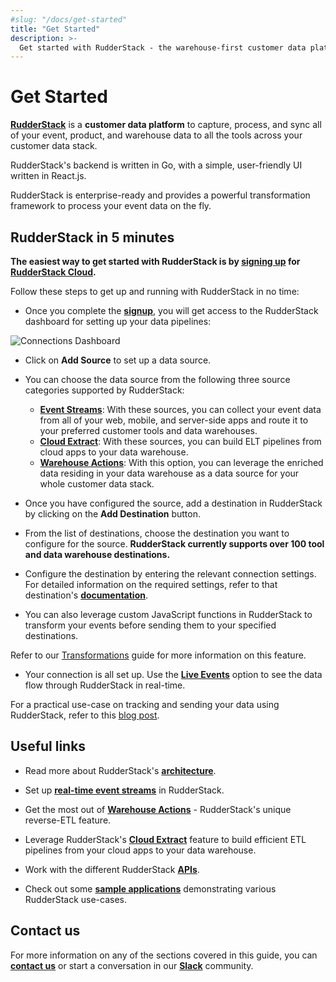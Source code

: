 ```yaml
---
#slug: "/docs/get-started"
title: "Get Started"
description: >-
  Get started with RudderStack - the warehouse-first customer data platform for developers.
---
```


# Get Started

[**RudderStack**](https://rudderstack.com/) is a **customer data platform** to capture, process, and sync all of your event, product, and warehouse data to all the tools across your customer data stack.

RudderStack's backend is written in Go, with a simple, user-friendly UI written in React.js.

RudderStack is enterprise-ready and provides a powerful transformation framework to process your event data on the fly.

## RudderStack in 5 minutes

**The easiest way to get started with RudderStack is by [signing up](https://app.rudderstack.com/signup) for [RudderStack Cloud](https://rudderstack.com/docs/rudderstack-cloud/).**

Follow these steps to get up and running with RudderStack in no time:

- Once you complete the [**signup**](https://app.rudderstack.com/signup), you will get access to the RudderStack dashboard for setting up your data pipelines:

<img src="../assets/general/connections-dashboard.png" alt="Connections Dashboard" />

- Click on **Add Source** to set up a data source.

- You can choose the data source from the following three source categories supported by RudderStack:

  - [**Event Streams**](https://rudderstack.com/docs/stream-sources/): With these sources, you can collect your event data from all of your web, mobile, and server-side apps and route it to your preferred customer tools and data warehouses.
  - [**Cloud Extract**](https://rudderstack.com/docs/cloud-extract-sources/): With these sources, you can build ELT pipelines from cloud apps to your data warehouse.
  - [**Warehouse Actions**](https://rudderstack.com/docs/warehouse-actions/): With this option, you can leverage the enriched data residing in your data warehouse as a data source for your whole customer data stack.

- Once you have configured the source, add a destination in RudderStack by clicking on the **Add Destination** button.

- From the list of destinations, choose the destination you want to configure for the source. **RudderStack currently supports over 100 tool and data warehouse destinations.**

- Configure the destination by entering the relevant connection settings. For detailed information on the required settings, refer to that destination's [**documentation**](https://rudderstack.com/docs/destinations/).

- You can also leverage custom JavaScript functions in RudderStack to transform your events before sending them to your specified destinations. 

<div class="infoBlock">

Refer to our <a href="https://rudderstack.com/docs/transformations/">Transformations</a> guide for more information on this feature.
</div>

- Your connection is all set up. Use the [**Live Events**](https://rudderstack.com/docs/rudderstack-cloud/live-events/) option to see the data flow through RudderStack in real-time.

<div class="successBlock">

For a practical use-case on tracking and sending your data using RudderStack, refer to this <a href="https://rudderstack.com/blog/how-to-send-data-in-5-minutes-using-rudderstack/">blog post</a>.
</div>

## Useful links

- Read more about RudderStack's [**architecture**](https://rudderstack.com/docs/get-started/rudderstack-architecture).

- Set up [**real-time event streams**](https://rudderstack.com/docs/connections/adding-source-and-destination-rudderstack/) in RudderStack.

- Get the most out of [**Warehouse Actions**](https://rudderstack.com/docs/warehouse-actions/) - RudderStack's unique reverse-ETL feature.

- Leverage RudderStack's [**Cloud Extract**](https://rudderstack.com/docs/cloud-extract-sources/) feature to build efficient ETL pipelines from your cloud apps to your data warehouse.

- Work with the different RudderStack [**APIs**](https://rudderstack.com/docs/rudderstack-api).

- Check out some [**sample applications**](https://github.com/rudderlabs/rudder-samples/) demonstrating various RudderStack use-cases.

## Contact us

For more information on any of the sections covered in this guide, you can [**contact us**](mailto:%20docs@rudderstack.com) or start a conversation in our [**Slack**](https://rudderstack.com/join-rudderstack-slack-community) community.
